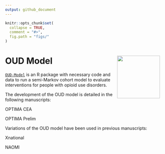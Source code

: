 ---
output: github_document
---

<!-- README.md is generated from README.Rmd. Please edit that file -->

```{r, echo = FALSE}
knitr::opts_chunk$set(
  collapse = TRUE,
  comment = "#>",
  fig.path = "figs/"
)
```

# OUD Model <img src='figs/logo.jpg' align="right" height="139" />
<!-- <img src="figs/logo.jpg" align="center" alt="" width="360" /> -->

[`OUD-Model`](https://github.com/benenns/OUD-Model) is an R package with necessary code and data to run a semi-Markov cohort model to evaluate interventions for people with opioid use disorders.

The development of the OUD model is detailed in the following manuscripts:

OPTIMA CEA

OPTIMA Prelim

Variations of the OUD model have been used in previous manuscripts:

Xnational

NAOMI